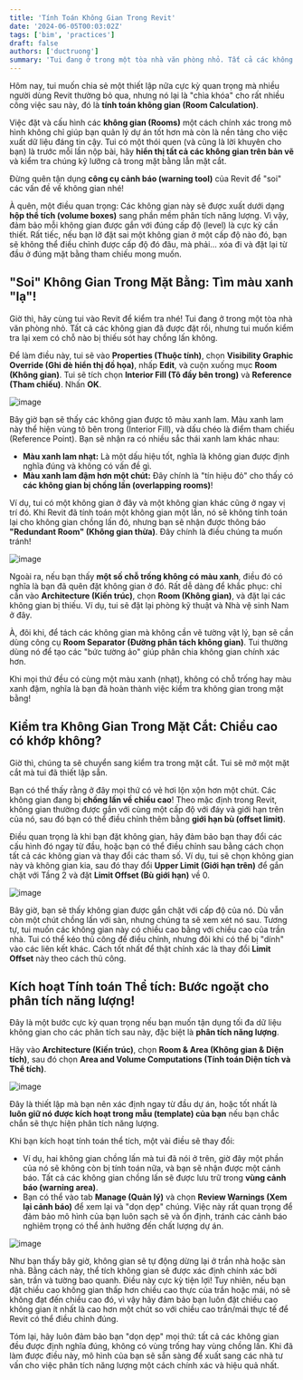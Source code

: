 ```yaml
---
title: 'Tính Toán Không Gian Trong Revit'
date: '2024-06-05T00:03:02Z'
tags: ['bim', 'practices']
draft: false
authors: ['ductruong']
summary: 'Tui đang ở trong một tòa nhà văn phòng nhỏ. Tất cả các không gian đã được đặt rồi, nhưng tui muốn kiểm tra lại xem có chỗ nào bị thiếu sót hay chồng lấn không.'
---
```


Hôm nay, tui muốn chia sẻ một thiết lập nữa cực kỳ quan trọng mà nhiều người dùng Revit thường bỏ qua, nhưng nó lại là "chìa khóa" cho rất nhiều công việc sau này, đó là **tính toán không gian (Room Calculation)**.

Việc đặt và cấu hình các **không gian (Rooms)** một cách chính xác trong mô hình không chỉ giúp bạn quản lý dự án tốt hơn mà còn là nền tảng cho việc xuất dữ liệu đáng tin cậy. Tui có một thói quen (và cũng là lời khuyên cho bạn) là trước mỗi lần nộp bài, hãy **hiển thị tất cả các không gian trên bản vẽ** và kiểm tra chúng kỹ lưỡng cả trong mặt bằng lẫn mặt cắt.

Đừng quên tận dụng **công cụ cảnh báo (warning tool)** của Revit để "soi" các vấn đề về không gian nhé!

À quên, một điều quan trọng: Các không gian này sẽ được xuất dưới dạng **hộp thể tích (volume boxes)** sang phần mềm phân tích năng lượng. Vì vậy, đảm bảo mỗi không gian được gắn với đúng cấp độ (level) là cực kỳ cần thiết. Rất tiếc, nếu bạn lỡ đặt sai một không gian ở một cấp độ nào đó, bạn sẽ không thể điều chỉnh được cấp độ đó đâu, mà phải... xóa đi và đặt lại từ đầu ở đúng mặt bằng tham chiếu mong muốn.

<TOCInline toc={props.toc} exclude="" />

## "Soi" Không Gian Trong Mặt Bằng: Tìm màu xanh "lạ"!

Giờ thì, hãy cùng tui vào Revit để kiểm tra nhé! Tui đang ở trong một tòa nhà văn phòng nhỏ. Tất cả các không gian đã được đặt rồi, nhưng tui muốn kiểm tra lại xem có chỗ nào bị thiếu sót hay chồng lấn không.

Để làm điều này, tui sẽ vào **Properties (Thuộc tính)**, chọn **Visibility Graphic Override (Ghi đè hiển thị đồ họa)**, nhấp **Edit**, và cuộn xuống mục **Room (Không gian)**. Tui sẽ tích chọn **Interior Fill (Tô đầy bên trong)** và **Reference (Tham chiếu)**. Nhấn **OK**.

![image](https://)

Bây giờ bạn sẽ thấy các không gian được tô màu xanh lam. Màu xanh lam này thể hiện vùng tô bên trong (Interior Fill), và dấu chéo là điểm tham chiếu (Reference Point). Bạn sẽ nhận ra có nhiều sắc thái xanh lam khác nhau:

- **Màu xanh lam nhạt:** Là một dấu hiệu tốt, nghĩa là không gian được định nghĩa đúng và không có vấn đề gì.
- **Màu xanh lam đậm hơn một chút:** Đây chính là "tín hiệu đỏ" cho thấy có **các không gian bị chồng lấn (overlapping rooms)**!

Ví dụ, tui có một không gian ở đây và một không gian khác cũng ở ngay vị trí đó. Khi Revit đã tính toán một không gian một lần, nó sẽ không tính toán lại cho không gian chồng lấn đó, nhưng bạn sẽ nhận được thông báo **"Redundant Room" (Không gian thừa)**. Đây chính là điều chúng ta muốn tránh!

![image](https://)

Ngoài ra, nếu bạn thấy **một số chỗ trống không có màu xanh**, điều đó có nghĩa là bạn đã quên đặt không gian ở đó. Rất dễ dàng để khắc phục: chỉ cần vào **Architecture (Kiến trúc)**, chọn **Room (Không gian)**, và đặt lại các không gian bị thiếu. Ví dụ, tui sẽ đặt lại phòng kỹ thuật và Nhà vệ sinh Nam ở đây.

À, đôi khi, để tách các không gian mà không cần vẽ tường vật lý, bạn sẽ cần dùng công cụ **Room Separator (Đường phân tách không gian)**. Tui thường dùng nó để tạo các "bức tường ảo" giúp phân chia không gian chính xác hơn.

Khi mọi thứ đều có cùng một màu xanh (nhạt), không có chỗ trống hay màu xanh đậm, nghĩa là bạn đã hoàn thành việc kiểm tra không gian trong mặt bằng!

## Kiểm tra Không Gian Trong Mặt Cắt: Chiều cao có khớp không?

Giờ thì, chúng ta sẽ chuyển sang kiểm tra trong mặt cắt. Tui sẽ mở một mặt cắt mà tui đã thiết lập sẵn.

Bạn có thể thấy rằng ở đây mọi thứ có vẻ hơi lộn xộn hơn một chút. Các không gian đang bị **chồng lấn về chiều cao**! Theo mặc định trong Revit, không gian thường được gắn với cùng một cấp độ với đáy và giới hạn trên của nó, sau đó bạn có thể điều chỉnh thêm bằng **giới hạn bù (offset limit)**.

Điều quan trọng là khi bạn đặt không gian, hãy đảm bảo bạn thay đổi các cấu hình đó ngay từ đầu, hoặc bạn có thể điều chỉnh sau bằng cách chọn tất cả các không gian và thay đổi các tham số. Ví dụ, tui sẽ chọn không gian này và không gian kia, sau đó thay đổi **Upper Limit (Giới hạn trên)** để gắn chặt với Tầng 2 và đặt **Limit Offset (Bù giới hạn)** về 0.

![image](https://)

Bây giờ, bạn sẽ thấy không gian được gắn chặt với cấp độ của nó. Dù vẫn còn một chút chồng lấn với sàn, nhưng chúng ta sẽ xem xét nó sau. Tương tự, tui muốn các không gian này có chiều cao bằng với chiều cao của trần nhà. Tui có thể kéo thủ công để điều chỉnh, nhưng đôi khi có thể bị "dính" vào các liên kết khác. Cách tốt nhất để thật chính xác là thay đổi **Limit Offset** này theo cách thủ công.

## Kích hoạt Tính toán Thể tích: Bước ngoặt cho phân tích năng lượng!

Đây là một bước cực kỳ quan trọng nếu bạn muốn tận dụng tối đa dữ liệu không gian cho các phân tích sau này, đặc biệt là **phân tích năng lượng**.

Hãy vào **Architecture (Kiến trúc)**, chọn **Room & Area (Không gian & Diện tích)**, sau đó chọn **Area and Volume Computations (Tính toán Diện tích và Thể tích)**.

![image](https://)

Đây là thiết lập mà bạn nên xác định ngay từ đầu dự án, hoặc tốt nhất là **luôn giữ nó được kích hoạt trong mẫu (template) của bạn** nếu bạn chắc chắn sẽ thực hiện phân tích năng lượng.

Khi bạn kích hoạt tính toán thể tích, một vài điều sẽ thay đổi:

- Ví dụ, hai không gian chồng lấn mà tui đã nói ở trên, giờ đây một phần của nó sẽ không còn bị tính toán nữa, và bạn sẽ nhận được một cảnh báo. Tất cả các không gian chồng lấn sẽ được lưu trữ trong **vùng cảnh báo (warning area)**.
- Bạn có thể vào tab **Manage (Quản lý)** và chọn **Review Warnings (Xem lại cảnh báo)** để xem lại và "dọn dẹp" chúng. Việc này rất quan trọng để đảm bảo mô hình của bạn luôn sạch sẽ và ổn định, tránh các cảnh báo nghiêm trọng có thể ảnh hưởng đến chất lượng dự án.

![image](https://)

Như bạn thấy bây giờ, không gian sẽ tự động dừng lại ở trần nhà hoặc sàn nhà. Bằng cách này, thể tích không gian sẽ được xác định chính xác bởi sàn, trần và tường bao quanh. Điều này cực kỳ tiện lợi! Tuy nhiên, nếu bạn đặt chiều cao không gian thấp hơn chiều cao thực của trần hoặc mái, nó sẽ không đạt đến chiều cao đó, vì vậy hãy đảm bảo bạn luôn đặt chiều cao không gian ít nhất là cao hơn một chút so với chiều cao trần/mái thực tế để Revit có thể điều chỉnh đúng.

Tóm lại, hãy luôn đảm bảo bạn "dọn dẹp" mọi thứ: tất cả các không gian đều được định nghĩa đúng, không có vùng trống hay vùng chồng lấn. Khi đã làm được điều này, mô hình của bạn sẽ sẵn sàng để xuất sang các nhà tư vấn cho việc phân tích năng lượng một cách chính xác và hiệu quả nhất.
